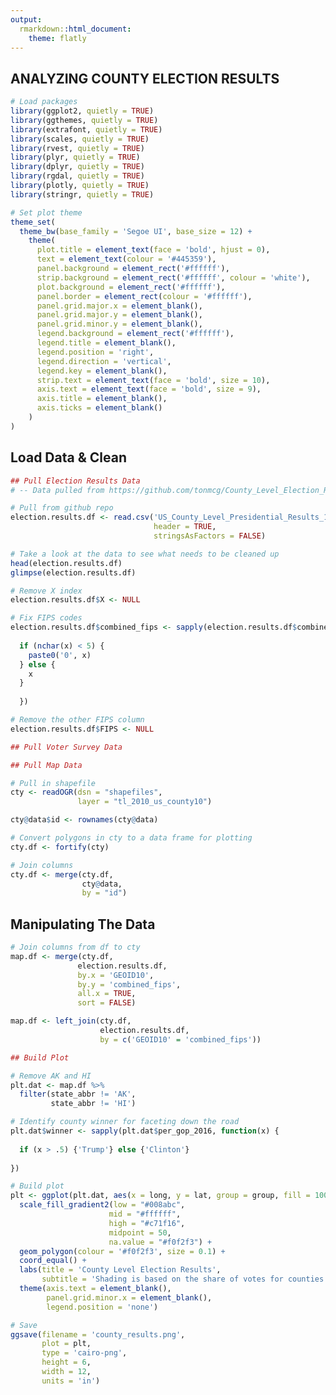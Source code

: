 ---
output: 
  rmarkdown::html_document:
    theme: flatly
---

<h2><b> ANALYZING COUNTY ELECTION RESULTS </b></h2>

```{r, load packages and set themes, echo=FALSE, message=FALSE, results='hide', warning=FALSE}

# Load packages
library(ggplot2, quietly = TRUE)
library(ggthemes, quietly = TRUE)
library(extrafont, quietly = TRUE)
library(scales, quietly = TRUE)
library(rvest, quietly = TRUE)
library(plyr, quietly = TRUE)
library(dplyr, quietly = TRUE)
library(rgdal, quietly = TRUE)
library(plotly, quietly = TRUE)
library(stringr, quietly = TRUE)

# Set plot theme
theme_set(
  theme_bw(base_family = 'Segoe UI', base_size = 12) +
    theme(
      plot.title = element_text(face = 'bold', hjust = 0),
      text = element_text(colour = '#445359'),
      panel.background = element_rect('#ffffff'),
      strip.background = element_rect('#ffffff', colour = 'white'),
      plot.background = element_rect('#ffffff'),
      panel.border = element_rect(colour = '#ffffff'),
      panel.grid.major.x = element_blank(),
      panel.grid.major.y = element_blank(),
      panel.grid.minor.y = element_blank(),
      legend.background = element_rect('#ffffff'),
      legend.title = element_blank(),
      legend.position = 'right',
      legend.direction = 'vertical',
      legend.key = element_blank(),
      strip.text = element_text(face = 'bold', size = 10),
      axis.text = element_text(face = 'bold', size = 9),
      axis.title = element_blank(),
      axis.ticks = element_blank()
    )
)

```

<h2><b> Load Data & Clean </b></h2>

```{r, load data & clean, echo=FALSE, message=FALSE, results='hide', warning=FALSE}

## Pull Election Results Data
# -- Data pulled from https://github.com/tonmcg/County_Level_Election_Results_12-16

# Pull from github repo
election.results.df <- read.csv('US_County_Level_Presidential_Results_12-16.csv',
                                header = TRUE,
                                stringsAsFactors = FALSE)

# Take a look at the data to see what needs to be cleaned up
head(election.results.df)
glimpse(election.results.df)

# Remove X index
election.results.df$X <- NULL

# Fix FIPS codes
election.results.df$combined_fips <- sapply(election.results.df$combined_fips, function(x) { 
  
  if (nchar(x) < 5) { 
    paste0('0', x)
  } else { 
    x
  }
  
  })

# Remove the other FIPS column
election.results.df$FIPS <- NULL

## Pull Voter Survey Data

## Pull Map Data

# Pull in shapefile
cty <- readOGR(dsn = "shapefiles", 
               layer = "tl_2010_us_county10")

cty@data$id <- rownames(cty@data)

# Convert polygons in cty to a data frame for plotting
cty.df <- fortify(cty)

# Join columns
cty.df <- merge(cty.df, 
                cty@data, 
                by = "id")

```

<h2><b> Manipulating The Data </b></h2>


```{r, manipulate data, echo=FALSE, message=FALSE, results='hide', warning=FALSE}

# Join columns from df to cty
map.df <- merge(cty.df,
               election.results.df, 
               by.x = 'GEOID10',
               by.y = 'combined_fips',
               all.x = TRUE,
               sort = FALSE)

map.df <- left_join(cty.df,
                    election.results.df,
                    by = c('GEOID10' = 'combined_fips'))

```

```{r, visualization, fig.width=6, fig.height=10}

## Build Plot

# Remove AK and HI
plt.dat <- map.df %>%
  filter(state_abbr != 'AK',
         state_abbr != 'HI')

# Identify county winner for faceting down the road
plt.dat$winner <- sapply(plt.dat$per_gop_2016, function(x) { 
  
  if (x > .5) {'Trump'} else {'Clinton'}
  
})

# Build plot
plt <- ggplot(plt.dat, aes(x = long, y = lat, group = group, fill = 100*per_gop_2016)) +
  scale_fill_gradient2(low = "#008abc",
                      mid = "#ffffff",
                      high = "#c71f16",
                      midpoint = 50,
                      na.value = "#f0f2f3") + 
  geom_polygon(colour = '#f0f2f3', size = 0.1) +
  coord_equal() + 
  labs(title = 'County Level Election Results',
       subtitle = 'Shading is based on the share of votes for counties won by Clinton (blue) and Trump (red)') +
  theme(axis.text = element_blank(),
        panel.grid.minor.x = element_blank(),
        legend.position = 'none')

# Save
ggsave(filename = 'county_results.png',
       plot = plt,
       type = 'cairo-png',
       height = 6,
       width = 12,
       units = 'in')


```
